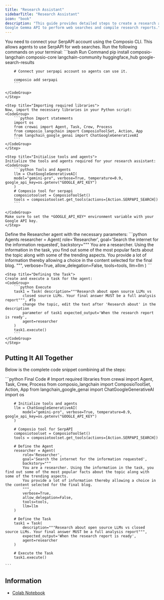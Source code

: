 ```yaml
---
title: "Research Assistant"
sidebarTitle: "Research Assistant"
icon: "book"
description: "This guide provides detailed steps to create a research assistant agent that leverages CrewAI, Composio, and
Google Gemma API to perform web searches and compile research reports."
---
```




<Steps>
    <Step title="Install Required Packages">
    You need to connect your SerpAPI account using the Composio CLI. This allows agents to use SerpAPI for web searches.
    Run the following commands on your terminal:
    <CodeGroup>
        ```bash Run Command
        pip install composio-langchain composio-core langchain-community huggingface_hub google-search-results

        # Connect your serpapi account so agents can use it.

        composio add serpapi
        ```

    </CodeGroup>
    </Step>

    <Step title="Importing required libraries">
    Now, import the necessary libraries in your Python script:
    <CodeGroup>
        ```python Import statements
        import os
        from crewai import Agent, Task, Crew, Process
        from composio_langchain import ComposioToolSet, Action, App
        from langchain_google_genai import ChatGoogleGenerativeAI
        ```
    </CodeGroup>
    </Step>
    
    <Step title="Initialise tools and agents">
    Initialize the tools and agents required for your research assistant:
    <CodeGroup>
        ```python Tools and Agents
        llm = ChatGoogleGenerativeAI(
        model="gemini-pro", verbose=True, temperature=0.9, google_api_key=os.getenv("GOOGLE_API_KEY")
        )
        # Composio tool for serpapi
        composiotoolset = ComposioToolSet()
        tools = composiotoolset.get_tools(actions=[Action.SERPAPI_SEARCH])
        ```

    </CodeGroup>
    Make sure to set the *GOOGLE_API_KEY* environment variable with your Google API key.
    </Step>

   <Step title="Defining the Agent">
   Define the Researcher agent with the necessary parameters:
   <CodeGroup>
       ```python Agents
        researcher = Agent(
            role='Researcher',
            goal='Search the internet for the information requested',
            backstory="""
            You are a researcher. Using the information in the task, you find out some of the most popular facts about the topic along with some of the trending aspects.
            You provide a lot of information thereby allowing a choice in the content selected for the final blog.
            """,
            verbose=True,
            allow_delegation=False,
            tools=tools,
            llm=llm
        )
       ```

   </CodeGroup>
   </Step>

    <Step title="Defining the Task">
    Create and execute a task for the agent:
    <CodeGroup>
        ```python Execute
        task1 = Task( description="""Research about open source LLMs vs
            closed source LLMs. Your final answer MUST be a full analysis report""", #To
            change the topic, edit the text after 'Research about' in the description
            parameter of task1 expected_output='When the research report is ready',
            agent=researcher
        )
        task1.execute()
        ```
    </CodeGroup>
    </Step>

</Steps>

## Putting It All Together

Below is the complete code snippet combining all the steps:

<CodeGroup>
    ```python Final Code
        # Import required libraries
        from crewai import Agent, Task, Crew, Process
        from composio_langchain import ComposioToolSet, Action, App
        from langchain_google_genai import ChatGoogleGenerativeAI
        import os

        # Initialize tools and agents
        llm = ChatGoogleGenerativeAI(
            model="gemini-pro", verbose=True, temperature=0.9, google_api_key=os.getenv("GOOGLE_API_KEY")
        )

        # Composio tool for SerpAPI
        composiotoolset = ComposioToolSet()
        tools = composiotoolset.get_tools(actions=[Action.SERPAPI_SEARCH])
        
        # Define the Agent
        researcher = Agent(
            role='Researcher',
            goal='Search the internet for the information requested',
            backstory="""
            You are a researcher. Using the information in the task, you find out some of the most popular facts about the topic along with some of the trending aspects.
            You provide a lot of information thereby allowing a choice in the content selected for the final blog.
            """,
            verbose=True,
            allow_delegation=False,
            tools=tools,
            llm=llm
        )

        # Define the Task
        task1 = Task(
            description="""Research about open source LLMs vs closed source LLMs. Your final answer MUST be a full analysis report""",
            expected_output='When the research report is ready',
            agent=researcher
        )

        # Execute the Task
        task1.execute()

    ```
</CodeGroup>

## Information
- [Colab Notebook](https://colab.research.google.com/drive/17G36slXUAIBbRon0UbsGHEgZcVs1NAcI?usp=sharing)
